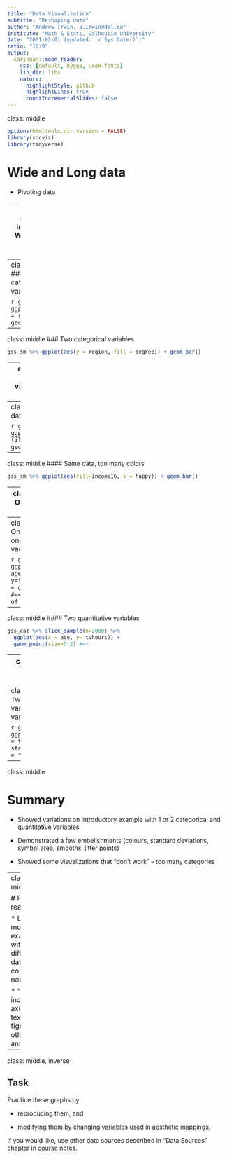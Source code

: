 ```yaml
---
title: "Data Visualization"
subtitle: "Reshaping data"
author: "Andrew Irwin, a.irwin@dal.ca"
institute: "Math & Stats, Dalhousie University"
date: "2021-02-01 (updated: `r Sys.Date()`)"
ratio: "16:9"
output:
  xaringan::moon_reader:
    css: [default, hygge, useR-fonts]
    lib_dir: libs
    nature:
      highlightStyle: github
      highlightLines: true
      countIncrementalSlides: false
---
```

class: middle

```r
options(htmltools.dir.version = FALSE)
library(socviz)
library(tidyverse)
```

# Wide and Long data

* Pivoting data

---
class: middle, inverse
# What data do you have?

* One (or two) categorical: `geom_bar`

* One quantitative: `geom_histogram`

* One categorical and one quantitative: `geom_boxplot`

* Two quantitative: `geom_point`

---
class: middle
### One categorical variable

```r
gss_sm %>% ggplot(aes(y = region)) + geom_bar()
```

---
class: middle
### Two categorical variables

```r
gss_sm %>% ggplot(aes(y = region, fill = degree)) + geom_bar() 
```

---
class: middle
#### Two categorical variables, using area for counts

```r
gss_sm %>% ggplot(aes(y=income16, x = happy)) + geom_count()
```

---
class: middle
### Same data using bars

```r
gss_sm %>% ggplot(aes(y=income16, fill = happy)) + geom_bar() 
```

---
class: middle
#### Same data, too many colors

```r
gss_sm %>% ggplot(aes(fill=income16, x = happy)) + geom_bar() 
```

---
class: middle
### One quantitative variable

```r
gss_sm %>% ggplot(aes(x = age)) + geom_histogram()
```

---
class: middle
#### One categorical, one quantitative variable

```r
gss_sm %>% ggplot(aes(x = age, y=factor(childs))) + 
  geom_boxplot() + #<<
  labs(y="Number of children") #<<
```


---
class: middle
#### Two quantitative variables

```r
gss_cat %>% slice_sample(n=2000) %>% 
  ggplot(aes(x = age, y= tvhours)) + 
  geom_point(size=0.2) #<<
```

---
class: middle
#### Two quantitative variables

```r
gss_cat %>% slice_sample(n=2000) %>% 
  ggplot(aes(x = age, y= tvhours)) + 
  geom_jitter(size=0.2) + #<<
  geom_smooth() #<<
```

---
class: middle
#### Two quantitative variables, show variability in one

```r
gss_cat %>% ggplot(aes(x = age, y = tvhours )) + 
  stat_summary(fun.data = "mean_se") #<<
```

---
class: middle

# Summary

* Showed variations on introductory example with 1 or 2 categorical and quantitative variables

* Demonstrated a few embelishments (colours, standard deviations, symbol area, smooths, jitter points)

* Showed some visualizations that "don't work" -- too many categories



---
class: middle

# Further reading

* Lots more examples with different data in the course notes

* "Extras" including axis labels, text on figures, other annotations

---
class: middle, inverse

## Task

Practice these graphs by

* reproducing them, and

* modifying them by changing variables used in aesthetic mappings.

If you would like, use other data sources described in "Data Sources" chapter in course notes.

